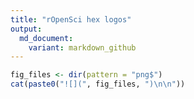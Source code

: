```yaml
---
title: "rOpenSci hex logos"
output:
  md_document:
    variant: markdown_github
---
```


```r
fig_files <- dir(pattern = "png$") 
cat(paste0("![](", fig_files, ")\n\n"))
```

